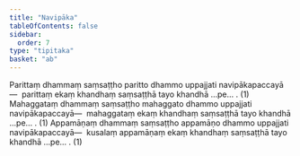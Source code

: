 ```yaml
---
title: "Navipāka"
tableOfContents: false
sidebar:
  order: 7
type: "tipitaka"
basket: "ab"
---
```



<DynamicBreadcrumb />

<Division number="50">

<Paragraph number="2015">
Parittaṃ dhammaṃ saṃsaṭṭho paritto dhammo uppajjati navipākapaccayā—  parittaṃ ekaṃ khandhaṃ saṃsaṭṭhā tayo khandhā …pe… . (1)
</Paragraph>

<Paragraph number="2016">
Mahaggataṃ dhammaṃ saṃsaṭṭho mahaggato dhammo uppajjati navipākapaccayā—  mahaggataṃ ekaṃ khandhaṃ saṃsaṭṭhā tayo khandhā …pe… . (1)
</Paragraph>

<Paragraph number="2017">
Appamāṇaṃ dhammaṃ saṃsaṭṭho appamāṇo dhammo uppajjati navipākapaccayā—  kusalaṃ appamāṇaṃ ekaṃ khandhaṃ saṃsaṭṭhā tayo khandhā …pe… . (1)
</Paragraph>
</Division>